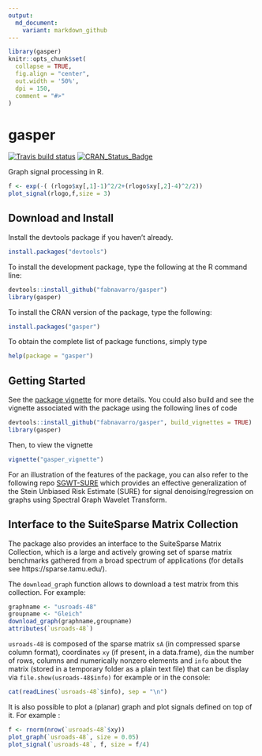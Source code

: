 ```yaml
---
output:
  md_document:
    variant: markdown_github
---
```

```r
library(gasper)
knitr::opts_chunk$set(
  collapse = TRUE,
  fig.align = "center",
  out.width = '50%',
  dpi = 150,
  comment = "#>"
)
```
# gasper

[![Travis build status](https://travis-ci.org/fabnavarro/gasper.svg?branch=master)](https://travis-ci.org/fabnavarro/gasper)
[![CRAN_Status_Badge](http://www.r-pkg.org/badges/version/gasper)](http://cran.r-project.org/package=gasper)

Graph signal processing in R.
```r
f <- exp(-( (rlogo$xy[,1]-1)^2/2+(rlogo$xy[,2]-4)^2/2))
plot_signal(rlogo,f,size = 3)
```

## Download and Install

Install the devtools package if you haven't already.
```r
install.packages("devtools")
```

To install the development package, type the following at the R command line:
```r
devtools::install_github("fabnavarro/gasper")
library(gasper)
```

To install the CRAN version of the package, type the following:
```r
install.packages("gasper")
```


To obtain the complete list of package functions, simply type 
```r
help(package = "gasper")
```

## Getting Started

See the [package vignette](https://fnavarro.perso.math.cnrs.fr/rpackage/gasper_vignette.pdf) for more details.
You could also build and see the vignette associated with the package using the following lines of code
```r
devtools::install_github("fabnavarro/gasper", build_vignettes = TRUE)
library(gasper)
```

Then, to view the vignette
```r
vignette("gasper_vignette")
```

For an illustration of the features of the package, you can also refer to the following repo [SGWT-SURE](https://github.com/fabnavarro/SGWT-SURE) which provides an effective generalization of the Stein Unbiased Risk Estimate (SURE) for signal denoising/regression on graphs using Spectral Graph Wavelet Transform.

## Interface to the SuiteSparse Matrix Collection

The package also provides an interface to the SuiteSparse Matrix Collection, which is a large and actively growing set of sparse matrix benchmarks gathered from a broad spectrum of applications (for details see https://sparse.tamu.edu/).

The `download_graph` function allows to download a test matrix from this collection. For example:
```r
graphname <- "usroads-48"
groupname <- "Gleich"
download_graph(graphname,groupname)
attributes(`usroads-48`)
```
`usroads-48` is composed of the sparse matrix `sA` (in compressed sparse column format), coordinates `xy` (if present, in a data.frame), `dim` the number of rows, columns and numerically nonzero elements and `info` about the matrix (stored in a temporary folder as a plain text file) that can be display via `file.show(usroads-48$info)` for example or in the console:

```r
cat(readLines(`usroads-48`$info), sep = "\n")
```

It is also possible to plot a (planar) graph and plot signals defined on top of it. For example :
```r
f <- rnorm(nrow(`usroads-48`$xy))
plot_graph(`usroads-48`, size = 0.05)
plot_signal(`usroads-48`, f, size = f/4)
```


